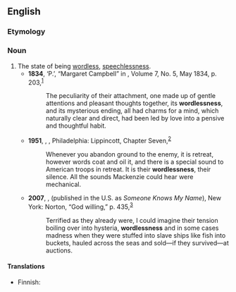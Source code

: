 ==English==

===Etymology===
{{suffix|wordless|ness|lang=en}}

===Noun===
{{en-noun|-|es}}

# The state of being [[wordless]], [[speechlessness]]. {{defdate|from the early 19<sup>th</sup> century}}
#* '''1834''', ‘P.’, “Margaret Campbell” in ''{{w|Ladies' Magazine|American Ladies’ Magazine}}'', Volume 7, No. 5, May 1834, p. 203,<sup>[https://catalog.hathitrust.org/Record/006062100]</sup>
#*: The peculiarity of their attachment, one made up of gentle attentions and pleasant thoughts together, its '''wordlessness''', and its mysterious ending, all had charms for a mind, which naturally clear and direct, had been led by love into a pensive and thoughtful habit.
#* '''1951''', {{w|Pat Frank}}, ''{{w|Hold Back the Night (novel)|Hold Back the Night}}'', Philadelphia: Lippincott, Chapter Seven,<sup>[https://www.fadedpage.com/books/20170813/html.php]</sup>
#*: Whenever you abandon ground to the enemy, it is retreat, however words coat and oil it, and there is a special sound to American troops in retreat. It is their '''wordlessness''', their silence. All the sounds Mackenzie could hear were mechanical.
#* '''2007''', {{w|Lawrence Hill}}, ''{{w|The Book of Negroes}}'' (published in the U.S. as ''Someone Knows My Name''), New York: Norton, “God willing,” p. 435,<sup>[https://archive.org/details/someoneknowsmyna00lawr]</sup>
#*: Terrified as they already were, I could imagine their tension boiling over into hysteria, '''wordlessness''' and in some cases madness when they were stuffed into slave ships like fish into buckets, hauled across the seas and sold—if they survived—at auctions.

====Translations====
{{trans-top|state of being wordless}}
* Finnish: {{t+|fi|sanattomuus}}
{{trans-mid}}
{{trans-bottom}}